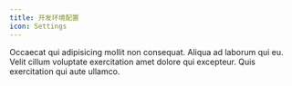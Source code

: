```yaml
---
title: 开发环境配置
icon: Settings
---
```


Occaecat qui adipisicing mollit non consequat. Aliqua ad laborum qui eu. Velit cillum voluptate exercitation amet dolore qui excepteur. Quis exercitation qui aute ullamco.

